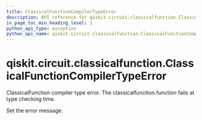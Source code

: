 ```yaml
---
title: ClassicalFunctionCompilerTypeError
description: API reference for qiskit.circuit.classicalfunction.ClassicalFunctionCompilerTypeError
in_page_toc_min_heading_level: 1
python_api_type: exception
python_api_name: qiskit.circuit.classicalfunction.ClassicalFunctionCompilerTypeError
---
```


<span id="qiskit-circuit-classicalfunction-classicalfunctioncompilertypeerror" />

# qiskit.circuit.classicalfunction.ClassicalFunctionCompilerTypeError

<Class id="qiskit.circuit.classicalfunction.ClassicalFunctionCompilerTypeError" isDedicatedPage={true} github="https://github.com/Qiskit/qiskit/tree/stable/1.1/qiskit/circuit/classicalfunction/exceptions.py#L31-L35" signature="qiskit.circuit.classicalfunction.ClassicalFunctionCompilerTypeError(*message)" modifiers="exception">
  ClassicalFunction compiler type error. The classicalfunction function fails at type checking time.

  Set the error message.
</Class>

